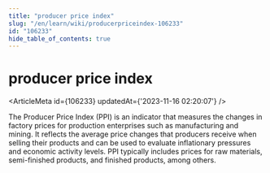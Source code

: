 ```yaml
---
title: "producer price index"
slug: "/en/learn/wiki/producerpriceindex-106233"
id: "106233"
hide_table_of_contents: true
---
```



# producer price index

<ArticleMeta id={106233} updatedAt={'2023-11-16 02:20:07'} />
<div className='border-solid border-b border-t-0 my-4 border-[var(--ifm-color-gray-300)]' />

The Producer Price Index (PPI) is an indicator that measures the changes in factory prices for production enterprises such as manufacturing and mining. It reflects the average price changes that producers receive when selling their products and can be used to evaluate inflationary pressures and economic activity levels. PPI typically includes prices for raw materials, semi-finished products, and finished products, among others.
